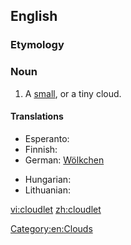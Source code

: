 ==English==

===Etymology===
{{suffix|cloud|let}}

===Noun===
{{en-noun}}

# A [[small]], or a tiny cloud.

====Translations====
{{trans-top|a small cloud}}
* Esperanto: {{t-|eo|nubeto|xs=Esperanto}}
* Finnish: {{t-|fi|pilvenhattara}}
* German: [[Wölkchen]] {{n}}
{{trans-mid}}
* Hungarian: {{t-|hu|felhőcske}}
* Lithuanian: {{t-|lt|debesėlis|xs=Lithuanian}}
{{trans-bottom}}

[[Category:en:Clouds]]

[[vi:cloudlet]]
[[zh:cloudlet]]